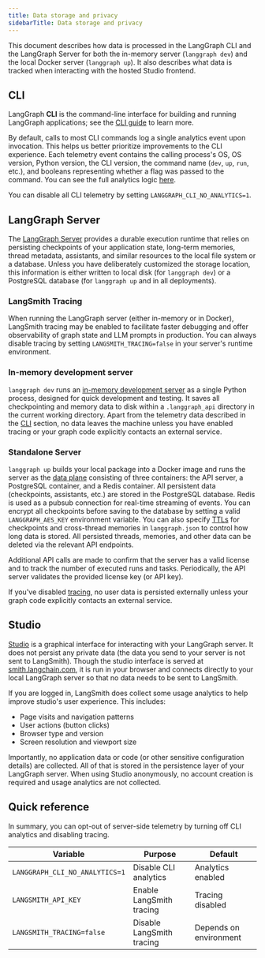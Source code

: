 ```yaml
---
title: Data storage and privacy
sidebarTitle: Data storage and privacy
---
```

This document describes how data is processed in the LangGraph CLI and the LangGraph Server for both the in-memory server (`langgraph dev`) and the local Docker server (`langgraph up`). It also describes what data is tracked when interacting with the hosted Studio frontend.

## CLI

LangGraph **CLI** is the command-line interface for building and running LangGraph applications; see the [CLI guide](/langsmith/langgraph-cli) to learn more.

By default, calls to most CLI commands log a single analytics event upon invocation. This helps us better prioritize improvements to the CLI experience. Each telemetry event contains the calling process's OS, OS version, Python version, the CLI version, the command name (`dev`, `up`, `run`, etc.), and booleans representing whether a flag was passed to the command. You can see the full analytics logic [here](https://github.com/langchain-ai/langgraph/blob/main/libs/cli/langgraph-cli/analytics.py).

You can disable all CLI telemetry by setting `LANGGRAPH_CLI_NO_ANALYTICS=1`.

<a id="in-memory-docker"></a>
## LangGraph Server

The [LangGraph Server](/langsmith/langgraph-server) provides a durable execution runtime that relies on persisting checkpoints of your application state, long-term memories, thread metadata, assistants, and similar resources to the local file system or a database. Unless you have deliberately customized the storage location, this information is either written to local disk (for `langgraph dev`) or a PostgreSQL database (for `langgraph up` and in all deployments).

### LangSmith Tracing

When running the LangGraph server (either in-memory or in Docker), LangSmith tracing may be enabled to facilitate faster debugging and offer observability of graph state and LLM prompts in production. You can always disable tracing by setting `LANGSMITH_TRACING=false` in your server's runtime environment.

<a id="langgraph-dev"></a>
### In-memory development server

`langgraph dev` runs an [in-memory development server](/langsmith/local-server) as a single Python process, designed for quick development and testing. It saves all checkpointing and memory data to disk within a `.langgraph_api` directory in the current working directory. Apart from the telemetry data described in the [CLI](#cli) section, no data leaves the machine unless you have enabled tracing or your graph code explicitly contacts an external service.

<a id="langgraph-up"></a>
### Standalone Server

`langgraph up` builds your local package into a Docker image and runs the server as the [data plane](/langsmith/deployment-options#self-hosted) consisting of three containers: the API server, a PostgreSQL container, and a Redis container. All persistent data (checkpoints, assistants, etc.) are stored in the PostgreSQL database. Redis is used as a pubsub connection for real-time streaming of events. You can encrypt all checkpoints before saving to the database by setting a valid `LANGGRAPH_AES_KEY` environment variable. You can also specify [TTLs](/langsmith/configure-ttl) for checkpoints and cross-thread memories in `langgraph.json` to control how long data is stored. All persisted threads, memories, and other data can be deleted via the relevant API endpoints.

Additional API calls are made to confirm that the server has a valid license and to track the number of executed runs and tasks. Periodically, the API server validates the provided license key (or API key).

If you've disabled [tracing](#langsmith-tracing), no user data is persisted externally unless your graph code explicitly contacts an external service.

## Studio

[Studio](/langsmith/langgraph-studio) is a graphical interface for interacting with your LangGraph server. It does not persist any private data (the data you send to your server is not sent to LangSmith). Though the studio interface is served at [smith.langchain.com](https://smith.langchain.com), it is run in your browser and connects directly to your local LangGraph server so that no data needs to be sent to LangSmith.

If you are logged in, LangSmith does collect some usage analytics to help improve studio's user experience. This includes:

* Page visits and navigation patterns
* User actions (button clicks)
* Browser type and version
* Screen resolution and viewport size

Importantly, no application data or code (or other sensitive configuration details) are collected. All of that is stored in the persistence layer of your LangGraph server. When using Studio anonymously, no account creation is required and usage analytics are not collected.

## Quick reference

In summary, you can opt-out of server-side telemetry by turning off CLI analytics and disabling tracing.

| Variable                       | Purpose                   | Default                          |
| ------------------------------ | ------------------------- | -------------------------------- |
| `LANGGRAPH_CLI_NO_ANALYTICS=1` | Disable CLI analytics     | Analytics enabled                |
| `LANGSMITH_API_KEY`            | Enable LangSmith tracing  | Tracing disabled                 |
| `LANGSMITH_TRACING=false`      | Disable LangSmith tracing | Depends on environment           |
